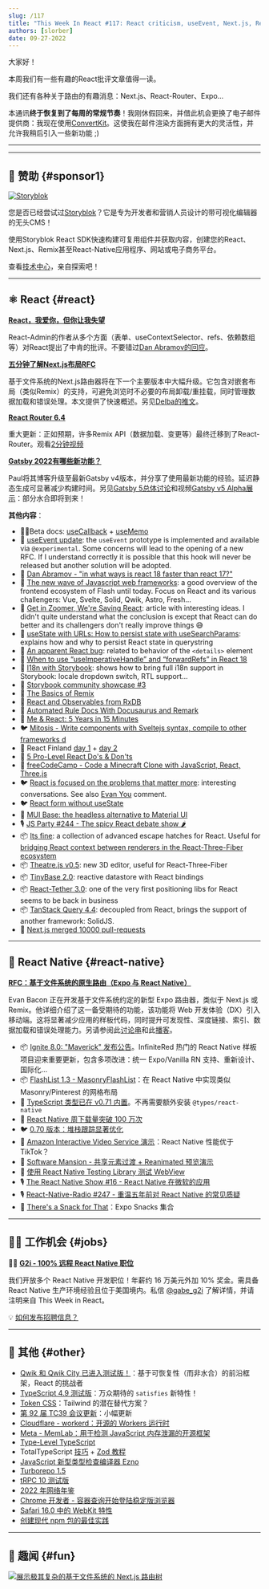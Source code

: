 ```yaml
---
slug: /117
title: "This Week In React #117: React criticism, useEvent, Next.js, Remix, Gatsby, Expo, Storybook, Ignite, React-Native, TypeScript, Qwik..."
authors: [slorber]
date: 09-27-2022
---
```


大家好！

本周我们有一些有趣的React批评文章值得一读。

我们还有各种关于路由的有趣消息：Next.js、React-Router、Expo...

本通讯**终于恢复到了每周的常规节奏**！我刚休假回来，并借此机会更换了电子邮件提供商：我现在使用[ConvertKit](https://thisweekinreact.com/ck)。这使我在邮件渲染方面拥有更大的灵活性，并允许我稍后引入一些新功能 ;)

<!-- truncate -->

---


<Support />

---

## 💸 赞助 {#sponsor1}

[![Storyblok](/emails/issues/116/storyblok.png)](https://www.storyblok.com/?utm_source=thisweekinreact&utm_medium=display&utm_campaign=AWA_SPON_TWIREACT_TRA&utm_content=thisweekinreact_en)

您是否已经尝试过[Storyblok](https://www.storyblok.com/?utm_source=thisweekinreact&utm_medium=display&utm_campaign=AWA_SPON_TWIREACT_TRA&utm_content=thisweekinreact_en)？它是专为开发者和营销人员设计的带可视化编辑器的无头CMS！

使用Storyblok React SDK快速构建可复用组件并获取内容，创建您的React、Next.js、Remix甚至React-Native应用程序、网站或电子商务平台。

查看[技术中心](https://www.storyblok.com/technologies?utm_source=thisweekinreact&utm_medium=display&utm_campaign=AWA_SPON_TWIREACT_TRA&utm_content=thisweekinreact_en)，亲自探索吧！

---

## ⚛️ React {#react}

**[React，我爱你，但你让我失望](https://marmelab.com/blog/2022/09/20/react-i-love-you.html)**

React-Admin的作者从多个方面（表单、useContextSelector、refs、依赖数组等）对React提出了中肯的批评。不要错过[Dan Abramov的回应](https://twitter.com/dan_abramov/status/1572590212647391235)。

**[五分钟了解Next.js布局RFC](https://vercel.com/blog/next-js-layouts-rfc-in-5-minutes)**

基于文件系统的Next.js路由器将在下一个主要版本中大幅升级。它包含对嵌套布局（类似Remix）的支持，可避免浏览时不必要的布局卸载/重挂载，同时管理数据加载和错误处理。本文提供了快速概述。另见[Delba的推文](https://twitter.com/delba_oliveira/status/1568291558776274945)。

**[React Router 6.4](https://remix.run/blog/react-router-v6.4)**

重大更新：正如预期，许多Remix API（数据加载、变更等）最终迁移到了React-Router。观看[2分钟视频](https://www.youtube.com/watch?v=aX74DbFT5nI)

**[Gatsby 2022有哪些新功能？](https://www.smashingmagazine.com/2022/09/new-gatsby-2022/)**

Paul将其博客升级至最新Gatsby v4版本，并分享了使用最新功能的经验。延迟静态生成可显著减少构建时间。另见[Gatsby 5总体讨论](https://github.com/gatsbyjs/gatsby/discussions/36609)和视频[Gatsby v5 Alpha展示](https://www.youtube.com/watch?v=C-WrnfUm33k)：部分水合即将到来！

**其他内容**：

- 🧑‍🎓Beta docs: [useCallback](https://twitter.com/dan_abramov/status/1570021510659579904) + [useMemo](https://twitter.com/dan_abramov/status/1568602727147520000)
- 💬 [useEvent update](https://github.com/reactjs/rfcs/pull/220#issuecomment-1259938816): the `useEvent` prototype is implemented and available via `@experimental`. Some concerns will lead to the opening of a new RFC. If I understand correctly it is possible that this hook will never be released but another solution will be adopted.
- 💬 [Dan Abramov - "in what ways is react 18 faster than react 17?"](https://www.reddit.com/r/reactjs/comments/xmr9tg/comment/ippsuin/)
- 📜 [The new wave of Javascript web frameworks](https://frontendmastery.com/posts/the-new-wave-of-javascript-web-frameworks/): a good overview of the frontend ecosystem of Flash until today. Focus on React and its various challengers: Vue, Svelte, Solid, Qwik, Astro, Fresh...
- 📜 [Get in Zoomer, We're Saving React](https://acko.net/blog/get-in-zoomer-we-re-saving-react/): article with interesting ideas. I didn't quite understand what the conclusion is except that React can do better and its challengers don't really improve things 😅
- 📜 [useState with URLs: How to persist state with useSearchParams](https://blog.logrocket.com/use-state-url-persist-state-usesearchparams/): explains how and why to persist React state in querystring
- 📜 [An apparent React bug](https://phelipetls.github.io/posts/surprising-react-bug/): related to behavior of the `<details>` element
- 📜 [When to use “useImperativeHandle” and “forwardRefs” in React 18](https://betterprogramming.pub/when-to-use-useimperativehandle-and-forwardrefs-in-react-18-89cce42b3309)
- 📜 [I18n with Storybook](https://storybook.js.org/blog/internationalize-components-with-storybook/): shows how to bring full i18n support in Storybook: locale dropdown switch, RTL support...
- 📜 [Storybook community showcase #3](https://storybook.js.org/blog/community-showcase-3/)
- 📜 [The Basics of Remix](https://css-tricks.com/the-basics-of-remix/)
- 📜 [React and Observables from RxDB](https://www.sabre.com/locations/poland/react-and-observables-from-rxdb/)
- 📜 [Automated Rule Docs With Docusaurus and Remark](https://typescript-eslint.io/blog/automated-rule-docs-with-docusaurus-and-remark/)
- 📜 [Me & React: 5 Years in 15 Minutes](https://valeriavg.dev/me-and-react-5-years-in-15-minutes)
- 🐦 [Mitosis - Write components with Sveltejs syntax, compile to other frameworks d](https://twitter.com/Steve8708/status/1573444026006585345)
- 🎥 React Finland [day 1](https://www.youtube.com/watch?v=zE8PDM_7xoQ) + [day 2](https://www.youtube.com/watch?v=rHjwZu0EmlQ)
- 🎥 [5 Pro-Level React Do's & Don'ts](https://www.youtube.com/watch?v=4FhJkX18fS8)
- 🎥 [freeCodeCamp - Code a Minecraft Clone with JavaScript, React, Three.js](https://www.youtube.com/watch?v=qpOZup_3P_A)
- 🐦 [React is focused on the problems that matter more](https://twitter.com/heyImMapleLeaf/status/1567960223759093760): interesting conversations. See also [Evan You](https://twitter.com/youyuxi/status/1569485243077529602) comment.
- 🐦 [React form without useState](https://twitter.com/DavidKPiano/status/1569361453928300545)
- 🚧 [MUI Base: the headless alternative to Material UI](https://twitter.com/MUI_hq/status/1570695041034731520)
- 🎙️ [JS Party #244 - The spicy React debate show 🌶️](https://changelog.com/jsparty/244)
- 📦 [Its fine](https://github.com/pmndrs/its-fine): a collection of advanced escape hatches for React. Useful for [bridging React context between renderers in the React-Three-Fiber ecosystem](https://twitter.com/0xca0a/status/1573064826339094528)
- 📦 [Theatre.js v0.5](https://www.theatrejs.com/blog/theatre-05-is-out): new 3D editor, useful for React-Three-Fiber
- 📦 [TinyBase 2.0](https://twitter.com/tinybasejs/status/1570864399728136193): reactive datastore with React bindings
- 📦 [React-Tether 3.0](https://github.com/danreeves/react-tether/releases/tag/v3.0.0): one of the very first positioning libs for React seems to be back in business
- 📦 [TanStack Query 4.4](https://github.com/TanStack/query/releases/tag/v4.4.0): decoupled from React, brings the support of another framework: SolidJS.
- 🥳️ [Next.js merged 10000 pull-requests](https://twitter.com/github/status/1574750716966498304)

<SubscribeFormEmbed />

---

## 📱 React Native {#react-native}

**[RFC：基于文件系统的原生路由（Expo 与 React Native）](https://blog.expo.dev/rfc-file-system-based-routing-in-react-native-7a35474722a)**

Evan Bacon 正在开发基于文件系统约定的新型 Expo 路由器，类似于 Next.js 或 Remix。他详细介绍了这一备受期待的功能，该功能将 Web 开发体验（DX）引入移动端。这将显著减少应用的样板代码，同时提升可发现性、深度链接、索引、数据加载和错误处理能力。另请参阅此[讨论串](https://twitter.com/Baconbrix/status/1574837248029331495)和此[播客](https://podrocket.logrocket.com/expo-router)。

- 📦 [Ignite 8.0: "Maverick" 发布公告](https://shift.infinite.red/announcing-ignite-8-0-maverick-fbbdafbb738e)。InfiniteRed 热门的 React Native 样板项目迎来重要更新，包含多项改进：统一 Expo/Vanilla RN 支持、重新设计、国际化...
- 📦 [FlashList 1.3 - MasonryFlashList](https://twitter.com/naqvitalha/status/1574416547426496513)：在 React Native 中实现类似 Masonry/Pinterest 的网格布局
- 🥳️ [TypeScript 类型已在 v0.71 内置](https://twitter.com/thymikee/status/1572132314280300546)。不再需要额外安装 `@types/react-native`
- 🥳️ [React Native 周下载量突破 100 万次](https://twitter.com/thymikee/status/1574441040626552832)
- 🐦 [0.70 版本：堆栈跟踪显著优化](https://twitter.com/thymikee/status/1568257655323475972)
- 🎨 [Amazon Interactive Video Service 演示](https://twitter.com/nightstomp/status/1572576326934208513)：React Native 性能优于 TikTok？
- 🎨 [Software Mansion - 共享元素过渡 + Reanimated 预览演示](https://twitter.com/swmansion/status/1572246971829608449)
- 📜 [使用 React Native Testing Library 测试 WebView](https://coolsoftware.dev/testing-react-native-webview-with-react-native-testing-library/)
- 🎙 [The React Native Show #16 - React Native 在微软的应用](https://www.callstack.com/podcasts/react-native-at-microsoft-ep-16)
- 🎙 [React-Native-Radio #247 - 重温五年前对 React Native 的常见质疑](https://reactnativeradio.com/episodes/rnr-247-revisiting-common-complaints-about-react-native-5-years-later-interview-with-hodeem)
- 🔗️ [There's a Snack for That](https://www.snackforthat.com/)：Expo Snacks 集合

---

## 🧑‍💻 工作机会 {#jobs}

🧑‍💼 [**G2i - 100% 远程 React Native 职位**](https://twitter.com/gabe_g2i/status/1563204813881425926?s=20&t=ArRLC77BpRwXXCdx8fnUqw)

我们开放多个 React Native 开发职位！年薪约 16 万美元外加 10% 奖金。需具备 React Native 生产环境经验且位于美国境内。私信 [@gabe_g2i](https://twitter.com/gabe_g2i) 了解详情，并请注明来自 This Week in React。

💡 [如何发布招聘信息？](https://thisweekinreact.com/sponsor)

---

## 🔀 其他 {#other}

- [Qwik 和 Qwik City 已进入测试版！](https://www.builder.io/blog/qwik-and-qwik-city-have-reached-beta)：基于可恢复性（而非水合）的前沿框架，React 的挑战者
- [TypeScript 4.9 测试版](https://devblogs.microsoft.com/typescript/announcing-typescript-4-9-beta/)：万众期待的 `satisfies` 新特性！
- [Token CSS](https://twitter.com/tokencss/status/1571823928187633664)：Tailwind 的潜在替代方案？
- [第 92 届 TC39 会议更新](https://dev.to/hemanth/updates-from-the-92nd-tc39-meeting-5fi6)：小幅更新
- [Cloudflare - workerd：开源的 Workers 运行时](https://blog.cloudflare.com/workerd-open-source-workers-runtime/)
- [Meta - MemLab：用于检测 JavaScript 内存泄漏的开源框架](https://engineering.fb.com/2022/09/12/open-source/memlab/)
- [Type-Level TypeScript](https://type-level-typescript.com/)
- TotalTypeScript [技巧](https://www.totaltypescript.com/tips) + [Zod 教程](https://www.totaltypescript.com/tutorials/zod)
- [JavaScript 新型类型检查编译器 Ezno](https://twitter.com/robpalmer2/status/1573244310644199425)
- [Turborepo 1.5](https://twitter.com/turborepo/status/1573017581459488769)
- [tRPC 10 测试版](https://twitter.com/alexdotjs/status/1571807618254905344)
- [2022 年网络年鉴](https://almanac.httparchive.org/en/2022/)
- [Chrome 开发者 - 容器查询开始登陆稳定版浏览器](https://developer.chrome.com/blog/cq-polyfill/)
- [Safari 16.0 中的 WebKit 特性](https://webkit.org/blog/13152/webkit-features-in-safari-16-0/)
- [创建现代 npm 包的最佳实践](https://snyk.io/blog/best-practices-create-modern-npm-package/)

---

## 🤭 趣闻 {#fun}

[![展示极其复杂的基于文件系统的 Next.js 路由树](/emails/issues/117/meme.png)](https://twitter.com/thekitze/status/1568300470107783168)